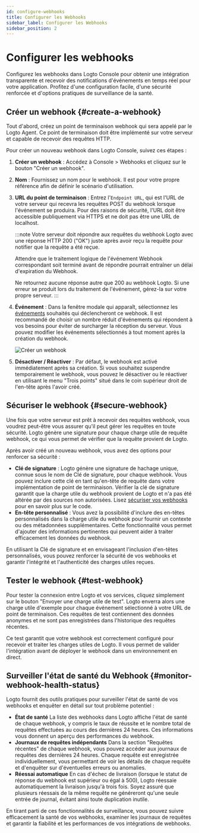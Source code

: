 ```yaml
---
id: configure-webhooks
title: Configurer les Webhooks
sidebar_label: Configurer les Webhooks
sidebar_position: 2
---
```


# Configurer les webhooks

Configurez les webhooks dans Logto Console pour obtenir une intégration transparente et recevoir des notifications d'événements en temps réel pour votre application. Profitez d'une configuration facile, d'une sécurité renforcée et d'options pratiques de surveillance de la santé.

## Créer un webhook \{#create-a-webhook}

Tout d'abord, créez un point de terminaison webhook qui sera appelé par le Logto Agent. Ce point de terminaison doit être implémenté sur votre serveur et capable de recevoir des requêtes HTTP.

Pour créer un nouveau webhook dans Logto Console, suivez ces étapes :

1. **Créer un webhook** : Accédez à <CloudLink to="/webhooks">Console > Webhooks</CloudLink> et cliquez sur le bouton "Créer un webhook".
2. **Nom** : Fournissez un nom pour le webhook. Il est pour votre propre référence afin de définir le scénario d'utilisation.
3. **URL du point de terminaison** : Entrez l'`Endpoint URL`, qui est l'URL de votre serveur qui recevra les requêtes POST du webhook lorsque l'événement se produira. Pour des raisons de sécurité, l'URL doit être accessible publiquement via HTTPS et ne doit pas être une URL de localhost.

   :::note
   Votre serveur doit répondre aux requêtes du webhook Logto avec une réponse HTTP 200 ("OK") juste après avoir reçu la requête pour notifier que la requête a été reçue.

   Attendre que le traitement logique de l'événement Webhook correspondant soit terminé avant de répondre pourrait entraîner un délai d'expiration du Webhook.

   Ne retournez aucune réponse autre que 200 au webhook Logto. Si une erreur se produit lors du traitement de l'événement, gérez-la sur votre propre serveur.
   :::

4. **Événement** : Dans la fenêtre modale qui apparaît, sélectionnez les [événements](/developers/webhooks/webhooks-events) souhaités qui déclencheront ce webhook. Il est recommandé de choisir un nombre réduit d'événements qui répondent à vos besoins pour éviter de surcharger la réception du serveur. Vous pouvez modifier les événements sélectionnés à tout moment après la création du webhook.

   <img src="/img/assets/create-webhook-page.png" alt="Créer un webhook" />

5. **Désactiver / Réactiver** : Par défaut, le webhook est activé immédiatement après sa création. Si vous souhaitez suspendre temporairement le webhook, vous pouvez le désactiver ou le réactiver en utilisant le menu "Trois points" situé dans le coin supérieur droit de l'en-tête après l'avoir créé.

## Sécuriser le webhook \{#secure-webhook}

Une fois que votre serveur est prêt à recevoir des requêtes webhook, vous voudrez peut-être vous assurer qu'il peut gérer les requêtes en toute sécurité. Logto génère une signature pour chaque charge utile de requête webhook, ce qui vous permet de vérifier que la requête provient de Logto.

Après avoir créé un nouveau webhook, vous avez des options pour renforcer sa sécurité :

- **Clé de signature** : Logto génère une signature de hachage unique, connue sous le nom de Clé de signature, pour chaque webhook. Vous pouvez inclure cette clé en tant qu'en-tête de requête dans votre implémentation de point de terminaison. Vérifier la clé de signature garantit que la charge utile du webhook provient de Logto et n'a pas été altérée par des sources non autorisées. Lisez [sécuriser vos webhooks](/developers/webhooks/secure-webhooks/) pour en savoir plus sur le code.
- **En-tête personnalisé** : Vous avez la possibilité d'inclure des en-têtes personnalisés dans la charge utile du webhook pour fournir un contexte ou des métadonnées supplémentaires. Cette fonctionnalité vous permet d'ajouter des informations pertinentes qui peuvent aider à traiter efficacement les données du webhook.

En utilisant la Clé de signature et en envisageant l'inclusion d'en-têtes personnalisés, vous pouvez renforcer la sécurité de vos webhooks et garantir l'intégrité et l'authenticité des charges utiles reçues.

## Tester le webhook \{#test-webhook}

Pour tester la connexion entre Logto et vos services, cliquez simplement sur le bouton "Envoyer une charge utile de test". Logto enverra alors une charge utile d'exemple pour chaque événement sélectionné à votre URL de point de terminaison. Ces requêtes de test contiennent des données anonymes et ne sont pas enregistrées dans l'historique des requêtes récentes.

Ce test garantit que votre webhook est correctement configuré pour recevoir et traiter les charges utiles de Logto. Il vous permet de valider l'intégration avant de déployer le webhook dans un environnement en direct.

## Surveiller l'état de santé du Webhook \{#monitor-webhook-health-status}

Logto fournit des outils pratiques pour surveiller l'état de santé de vos webhooks et enquêter en détail sur tout problème potentiel :

- **État de santé**
  La liste des webhooks dans Logto affiche l'état de santé de chaque webhook, y compris le taux de réussite et le nombre total de requêtes effectuées au cours des dernières 24 heures. Ces informations vous donnent un aperçu des performances du webhook.
- **Journaux de requêtes indépendants**
  Dans la section "Requêtes récentes" de chaque webhook, vous pouvez accéder aux journaux de requêtes des dernières 24 heures. Chaque requête est enregistrée individuellement, vous permettant de voir les détails de chaque requête et d'enquêter sur d'éventuelles erreurs ou anomalies.
- **Réessai automatique**
  En cas d'échec de livraison (lorsque le statut de réponse du webhook est supérieur ou égal à 500), Logto réessaie automatiquement la livraison jusqu'à trois fois. Soyez assuré que plusieurs réessais de la même requête ne généreront qu'une seule entrée de journal, évitant ainsi toute duplication inutile.

En tirant parti de ces fonctionnalités de surveillance, vous pouvez suivre efficacement la santé de vos webhooks, examiner les journaux de requêtes et garantir la fiabilité et les performances de vos intégrations de webhooks.
